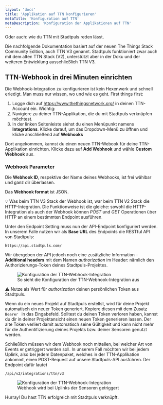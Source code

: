 ```yaml
---
layout: 'docs'
title: 'Applikation auf TTN konfigurieren'
metaTitle: 'Konfiguration auf TTN'
metaDescription: 'Konfiguration der Applikationen auf TTN'
---
```

  
<p className="lead">
  Oder auch: wie du TTN mit Stadtpuls reden lässt.
</p>

Die nachfolgende Dokumentation basiert auf der neuen The Things Stack Community Edition, auch TTN V3 genannt. Stadtpuls funktioniert zwar auch mit dem alten TTN Stack (V2), unterstützt aber in der Doku und der weiteren Entwicklung ausschließlich TTN V3.

## TTN-Webhook in drei Minuten einrichten
Die Webhook-Integration zu konfigurieren ist kein Hexenwerk und schnell erledigt. Man muss nur wissen, wo und wie es geht. First things first:
1. Logge dich auf <a href="https://www.thethingsnetwork.org/" target="_blank">https://www.thethingsnetwork.org/</a> in deinen TTN-Account ein. Wichtig:
2. Navigiere zu deiner TTN-Applikation, die du mit Stadtpuls verknüpfen möchtest.
3. In der linken Seitenleiste siehst du einen Menüpunkt namens **Integrations**. Klicke darauf, um das Dropdown-Menü zu öffnen und klicke anschließend auf **Webhooks**

Dort angekommen, kannst du einen neuen TTN-Webook für deine TTN-Applikation einrichten. Klicke dazu auf **Add Webhook** und wähle **Custom Webhook** aus. 

### Webhook Parameter

Die **Webhook ID**, respektive der Name deines Webhooks, ist frei wählbar und ganz dir überlassen.

Das **Webhook format** ist JSON.

&#x1f4a1; Was beim TTN V3 Stack der Webhook ist, war beim TTN V2 Stack die HTTP-Integration. Die Funktionweise ist die gleiche: sowohl die HTTP-Integration als auch der Webhook können *POST* und *GET* Operationen über HTTP an einem bestimmten Endpoint ausführen.

Unter den Endpoint Setting muss nun der API-Endpoint konfiguriert werden. In unserem Falle nutzen wir als **Base URL** des Endpoints die RESTful API von Stadtpuls: 
```shell
https://api.stadtpuls.com/
```
Wir übergeben der API jedoch noch eine zusätzliche Information – **Additional headers** mit dem Namen *authorization* im Header: nämlich den Authorizierungs-Token deines Stadtpuls-Projektes.

   <figure>
  <img style={{maxHeight: 400, border: '1px solid rgba(0, 0, 0, 0.05)'}}
    src="/images/ttnWebhook2.png"
    alt="Konfiguration der TTN-Webhook-Integration"
  />
    <figcaption>
    So sieht die Konfiguration der TTN-Webhook-Integration aus
    </figcaption>
  </figure>

&#x26a0; Nutze als Wert für *authorization* deinen persönlichen Token aus Stadtpuls.

Wenn du ein neues Projekt auf Stadtpuls erstellst, wird für deine Projekt automatisch ein neuer Token generiert. Kopiere diesen mit dem Zusatz `Bearer ` in das Eingabefeld. Solltest du deinen Token verloren haben, kannst du dir in deiner Projektansicht einen neuen Token generieren lassen. Der alte Token verliert damit automatisch seine Gültigkeit und kann nicht mehr für die Authentifizierung deines Projekts bzw. deiner Sensoren genutzt werden.

Schließlich müssen wir dem Webhook noch mitteilen, bei welcher Art von Events er getriggert werden soll. In unserem Fall möchten wir bei jedem Uplink, also bei jedem Datenpaket, welches in der TTN-Applikation ankommt, einen POST-Request auf unsere Stadtpuls-API ausführen. Der Endpoint dafür lautet
```shell
/api/v2/integrations/ttn/v3
```
   <figure>
  <img style={{maxHeight: 400, border: '1px solid rgba(0, 0, 0, 0.05)'}}
    src="/images/ttnMessages.png"
    alt="Konfiguration der TTN-Webhook-Integration"
  />
    <figcaption>
    Webhook wird bei Uplinks der Sensoren getriggert
    </figcaption>
  </figure>

Hurray! Du hast TTN erfolgreich mit Stadtpuls verknüpft.
